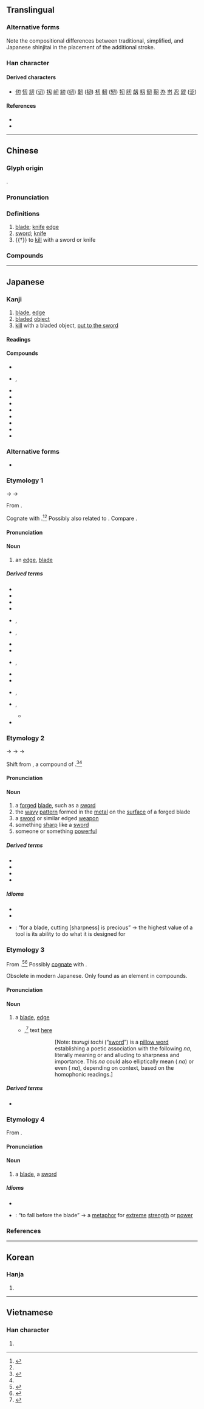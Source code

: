 {{also|刄|刅}}
{{character info/new}}
{{character info|0x2F81E}}
==Translingual==
{{ja-forms|刃|刃|刃}}

===Alternative forms===
Note the compositional differences between traditional, simplified, and Japanese shinjitai in the placement of the additional stroke.

===Han character===
{{Han char|rn=18|rad=刀|as=01|sn=3|four=17420|canj=SHI|ids=⿹刀丿(G),⿹刀丶(HTKV),⿻刀丶(J)}} <!-- G - China,; HTKV - Hong Kong,Taiwan, Korea,Vietnam; J - Japan -->

====Derived characters====
* [[仞]] [[㣼]] [[訒]] ([[讱]]) [[扨]] [[屻]] [[紉]] ([[纫]]) [[韌]] ([[韧]]) [[杒]] [[軔]] ([[轫]]) [[牣]] [[肕]] [[衂]] [[籾]] [[釰]] [[靭]] [[刅]] [[岃]] [[忍]] [[歰]] ([[涩]])

====References====
* {{Han ref|kx=0136.020|dkj=01850|dj=0304.070|hdz=10320.030|uh=5203|ud=20995|bh=A462|bd=42082}}
* {{Han ref|uh=2F81E}}

----

==Chinese==
{{zh-forms}}

===Glyph origin===
{{Han etyl}}
{{Han compound|刀|丶|ls=ic|t1=knife}}.

===Pronunciation===
{{zh-pron
|m=rèn
|c=jan6
|mn=qz,tp,xm:līm/kh,zz:jīm/qz,xm:līn/zz:jīn
|mn-t=rim2
|w=3zen
|mc=y
|oc=y
|ma=
|cat=n,v
}}

===Definitions===
{{zh-hanzi}}

# [[blade]]; [[knife]] [[edge]]
# [[sword]]; [[knife]]
# {{†}} to [[kill]] with a sword or knife

===Compounds===
{{zh-der|刃角|交光飛刃|兵不血刃|兵刃|兵無血刃|刀刃|刃兒|利刃|剚刃|劍刃|合刃|嬋娟刃|延頸待刃|張弓拔刃|手刃|推刃|游刃有餘|白刃|白刃戰|目牛游刃|芒刃|芙蓉刃|血刃|袖刃|赴火蹈刃|軍不血刃|迎刃而解|遊刃有餘|鋒刃|開刃|餘刃}}

----

==Japanese==

===Kanji===
{{ja-kanji|grade=c|rs=刀01}}

# [[blade]], [[edge]]
# [[bladed]] [[object]] {{gl|[[knife]], [[sword]], etc.}}
# [[kill]] with a bladed object, [[put to the sword]]

====Readings====
{{ja-readings
|goon=にん
|kanon=じん
|kun=は-, やいば-, な-, き-る
|nanori=ち, と
}}

====Compounds====
{{der-top|Compounds}}
* {{ja-r|刃傷|にんじょう}}
* {{ja-r|凶刃|きょうじん|rom=-}}, {{ja-r|兇刃|きょうじん}}
* {{ja-r|自刃|じじん}}
* {{ja-r|刀刃|とうじん}}
* {{ja-r|毒刃|どくじん}}
* {{ja-r|白刃|はくじん}}
* {{ja-r|氷刃|ひょうじん}}
* {{ja-r|兵刃|へいじん}}
* {{ja-r|防刃|ぼうじん}}
* {{ja-r|利刃|りじん}}
{{rel-bottom}}

===Alternative forms===
<div style="float:right;">
{{wp|lang=ja}}
{{wp|Blade}}
</div>
{{ja-kanjitab|yomi=k|は}}

* {{ja-l|刄}}

===Etymology 1===
{{IPAchar|/pa/}} → {{IPAchar|/fa/}} → {{IPAchar|/ha/}}

From {{inh|ja|ojp|sort=は|-}}.

Cognate with {{m|ja|歯|tr=ha||tooth}}.<ref name="KDJ">{{R:Kokugo Dai Jiten}}</ref><ref name="DJR"/> Possibly also related to {{m|ja|葉|tr=ha||leaf}}. Compare {{cog|en|blade}}.

====Pronunciation====
{{ja-pron|yomi=k|は|acc=1|acc_ref=DJR}}

====Noun====
{{ja-noun|は}}

# an [[edge]], [[blade]]

=====Derived terms=====
{{der-top}}
* {{ja-r|刃%毀れ|は%こぼれ}}
* {{ja-r|刃向かう|はむかう}}
* {{ja-r|刃%物|は%もの}}
* {{ja-r|刃%渡り|は%わたり}}
* {{ja-r|替%刃|かえ%ば|rom=-}}, {{ja-r|替え刃|かえば}}
* {{ja-r|片%刃|かた%ば}}, {{ja-r|片%刃|かた%は}}
* {{ja-r|白%刃|しら%は}}
* {{ja-r|直%刃|すぐ%は}}
* {{ja-r|円%刃|まる%ば|rom=-}}, {{ja-r|丸%刃|まる%ば}}
* {{ja-r|乱れ刃|みだれば}}
* {{ja-r|両%刃|もろ%は}}
* {{ja-r|諸%刃|もろ%は|rom=-}}, {{ja-r|双%刃|もろ%は}}
* {{ja-r|焼%刃|やき%ば|rom=-}}, {{ja-r|焼き刃|やきば}}
** {{ja-r|刃|やいば|[[sword]], [[blade]]|pos=see above}}
* {{ja-r|両%刃|りょう%ば}}
{{der-bottom}}

===Etymology 2===
{{ja-kanjitab|yomi=k|やいば}}
{{IPAchar|/jaki pa/}} → {{IPAchar|/jakiba/}} → {{IPAchar|/jaĩba/}} → {{IPAchar|/jaiba/}}

Shift from {{m|ja|焼き刃|tr=yakiba}}, a compound of {{com|ja|sort=やいば|焼き|tr1=yaki|t1=[[burn]]ed, [[fire]]d|刃|tr2=ha|t2=[[edge]], [[blade]]|pos2=see below}}.<ref name="KDJ">{{R:Kokugo Dai Jiten}}</ref><ref name="DJR"/> {{rendaku2|sort=やいば|ha|ba}}

====Pronunciation====
{{ja-pron|yomi=k|やいば|acc=1|acc_ref=DJR|acc2=0|acc2_ref=DJR}}

====Noun====
{{ja-noun|やいば}}

# a [[forged]] [[blade]], such as a [[sword]]
# the [[wavy]] [[pattern]] formed in the [[metal]] on the [[surface]] of a forged blade
# a [[sword]] or similar edged [[weapon]]
# something [[sharp]] like a [[sword]]
# someone or something [[powerful]]

=====Derived terms=====
{{top2}}
* {{ja-r|氷の刃|こおり の やいば}}
* {{ja-r|心の刃|こころ の やいば}}
* {{ja-r|邪見の刃|じゃけん の やいば}}
* {{ja-r|情けに刃向かう刃なし|なさけ に はむかう やいば なし}}
{{bottom}}

=====Idioms=====
* {{ja-r|刃に掛かる|やいば に かかる}}
* {{ja-r|刃に伏す|やいば に ふす}}
* {{ja-r|刃は切れるが重宝|やいば は きれる が ちょうほう}}: “for a blade, cutting [sharpness] is precious” → the highest value of a tool is its ability to do what it is designed for

===Etymology 3===
{{ja-kanjitab|yomi=k|な}}

From {{inh|ja|ojp|-}}.<ref name="KDJ">{{R:Kokugo Dai Jiten}}</ref><ref name="DJR">{{R:Daijirin}}</ref> Possibly [[cognate]] with {{cog|ko|날||[[blade]]}}.

Obsolete in modern Japanese. Only found as an element in compounds.

====Pronunciation====
{{ja-pron|yomi=k|な}}

====Noun====
{{ja-noun|な}}

# {{lb|ja|sort=な|obsolete}} a [[blade]], [[edge]]
#* {{RQ:Man'yōshū|4|616}},<ref>{{R:Man'yōshū 1}}</ref> text [http://jti.lib.virginia.edu/japanese/manyoshu/Man4Yos.html#616 here]
#*: {{ja-usex|m=劔%大刀 '''名'''惜雲 吾%者%無 君%尓%不相%而 年%之経去礼者|m_kana=つるぎ%たち '''なの'''をしけく も われ%は%なし きみ%に%あはず%て とし%のへぬれば|[[剣%太刀]]'''名'''の惜しけくも我れはなし君に逢はずて年の経ぬれば|つるぎ%たち '''な''' の をしけく も われ は なし きみ に あはずて とし の へぬれば|rom=tsurugitachi '''na''' no oshikeku mo ware wa nashi kimi ni awazute toshi no henureba|I do not even miss precious '''you''', given the years that have passed without meeting with you.}}
#*:: [Note: ''tsurugi tachi'' (“[[sword]]”) is a [[w:Makurakotoba|pillow word]] establishing a poetic association with the following ''na'', literally meaning {{m|en|blade}} or {{m|en|edge}} and alluding to sharpness and importance. This ''na'' could also elliptically mean {{m|en|name}} ({{ja-l|名}} ''na'') or even {{m|en|you}} ({{ja-l|汝}} ''na''), depending on context, based on the homophonic readings.]

=====Derived terms=====
* {{ja-r|刀|かたな}}

===Etymology 4===
{{ja-kanjitab|yomi=kanon|じん}}
From {{der|ja|ltc|sort=じん|-}} {{ltc-l|刃}}.

====Pronunciation====
{{ja-pron|yomi=kanon|じん|acc=1|acc_ref=DJR}}

====Noun====
{{ja-noun|じん}}

# a [[blade]], a [[sword]]

=====Idioms=====
* {{ja-r|刃に伏す|じん に ふす}}
* {{ja-r|刃を迎えて解く|じん を むかえて とく}}: “to fall before the blade” → a [[metaphor]] for [[extreme]] [[strength]] or [[power]]

===References===
<references/>

----

==Korean==

===Hanja===
{{ko-hanja|hangeul=인|rv=in|mr=in}}

# {{defn|lang=ko|sort=刀01}}

----

==Vietnamese==

===Han character===
{{vi-hantu|[[nhẫn]], [[nhấn]], [[nhận]]|rs=刀01}}

# {{defn|lang=vi|sort=刀01}}